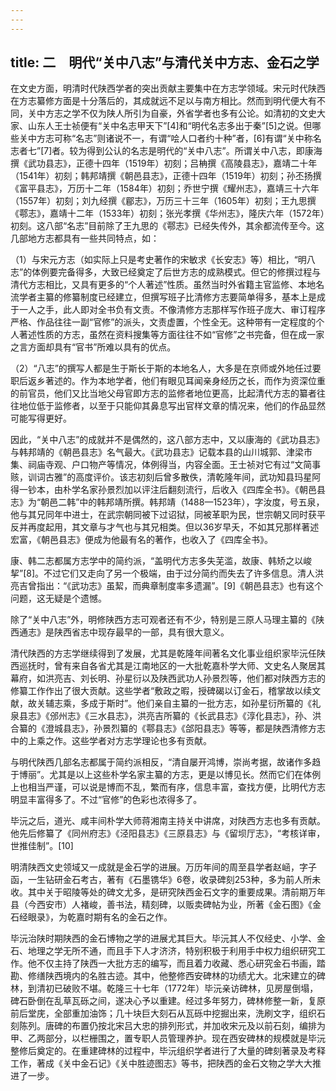 ```yaml
---
---
---
```

title: 二　明代“关中八志”与清代关中方志、金石之学
---




在文史方面，明清时代陕西学者的突出贡献主要集中在方志学领域。宋元时代陕西在方志纂修方面是十分落后的，其成就远不足以与南方相比。然而到明代便大有不同，关中方志之学不仅为陕人所引为自豪，外省学者也多有公论。如清初的文史大家、山东人王士祯便有“关中名志甲天下”[4]和“明代名志多出于秦”[5]之说。但哪些关中方志可称“名志”则诸说不一，有谓“哙人口者约十种”者，[6]有谓“关中称名志者七”[7]者。较为得到公认的名志是明代的“关中八志”。所谓关中八志，即康海撰《武功县志》，正德十四年（1519年）初刻；吕柟撰《高陵县志》，嘉靖二十年（1541年）初刻；韩邦靖撰《朝邑县志》，正德十四年（1519年）初刻；孙丕扬撰《富平县志》，万历十二年（1584年）初刻；乔世宁撰《耀州志》，嘉靖三十六年（1557年）初刻；刘九经撰《郿志》，万历三十三年（1605年）初刻；王九思撰《鄠志》，嘉靖十二年（1533年）初刻；张光孝撰《华州志》，隆庆六年（1572年）初刻。这八部“名志”目前除了王九思的《鄠志》已经失传外，其余都流传至今。这几部地方志都具有一些共同特点，如：

（1）与宋元方志（如实际上只是考史著作的宋敏求《长安志》等）相比，“明八志”的体例要完备得多，大致已经奠定了后世方志的成熟模式。但它的修撰过程与清代方志相比，又具有更多的“个人著述”性质。虽然当时外省籍主官监修、本地名流学者主纂的修纂制度已经建立，但撰写班子比清修方志要简单得多，基本上是成于一人之手，此人即对全书负有文责。不像清修方志那样写作班子庞大、审订程序严格、作品往往一副“官修”的派头，文责虚置，个性全无。这种带有一定程度的个人著述性质的方志，虽然在资料搜集等方面往往不如“官修”之书完备，但在成一家之言方面却具有“官书”所难以具有的优点。

（2）“八志”的撰写人都是生于斯长于斯的本地名人，大多是在京师或外地任过要职后返乡著述的。作为本地学者，他们有眼见耳闻亲身经历之长，而作为资深位重的前官员，他们又比当地父母官即方志的监修者地位更高，比起清代方志的纂者往往地位低于监修者，以至于只能仰其鼻息写出官样文章的情况来，他们的作品显然可能写得更好。

因此，“关中八志”的成就并不是偶然的，这八部方志中，又以康海的《武功县志》与韩邦靖的《朝邑县志》名气最大。《武功县志》记载本县的山川城郭、津梁市集、祠庙寺观、户口物产等情况，体例得当，内容全面。王士祯对它有过“文简事赅，训词古雅”的高度评价。该志初刻后曾多散佚，清乾隆年间，武功知县玛星阿得一钞本，由朴学名家孙景烈加以评注后翻刻流行，后收入《四库全书》。《朝邑县志》为“朝邑二韩”中的韩邦靖所撰。韩邦靖（1488—1523年），字汝度，号五泉，他与其兄同年中进士，在武宗朝同被下过诏狱，同被革职为民，世宗朝又同时获平反并再度起用，其文章与才气也与其兄相类。但以36岁早夭，不如其兄那样著述宏富，《朝邑县志》便成为他最有名的著作，也收入了《四库全书》。

康、韩二志都属方志学中的简约派，“盖明代方志多失芜滥，故康、韩矫之以峻挈”[8]。不过它们又走向了另一个极端，由于过分简约而失去了许多信息。清人洪亮吉曾指出：“《武功志》虽絜，而典章制度率多遗漏”。[9]《朝邑县志》也有这个问题，这无疑是个遗憾。

除了“关中八志”外，明修陕西方志可观者还有不少，特别是三原人马理主纂的《陕西通志》是陕西省志中现存最早的一部，具有很大意义。

清代陕西的方志学继续得到了发展，尤其是乾隆年间著名文化事业组织家毕沅任陕西巡抚时，曾有来自各省尤其是江南地区的一大批乾嘉朴学大师、文史名人聚居其幕府，如洪亮吉、刘长明、孙星衍以及陕西武功人孙景烈等，他们都对陕西方志的修纂工作作出了很大贡献。这些学者“敷政之暇，授碑碣以订金石，稽掌故以续文献，故关辅志乘，多成于斯时”。他们亲自主纂的一批方志，如孙星衍所纂的《礼泉县志》《邠州志》《三水县志》，洪亮吉所纂的《长武县志》《淳化县志》，孙、洪合纂的《澄城县志》，孙景烈纂的《鄠县志》《郃阳县志》等等，都是陕西清修方志中的上乘之作。这些学者对方志学理论也多有贡献。

与明代陕西几部名志都属于简约派相反，“清自屡开鸿博，崇尚考据，故诸作多趋于博丽”。尤其是以上这些朴学名家主纂的方志，更是以博见长。然而它们在体例上也相当严谨，可以说是博而不乱，繁而有序，信息丰富，查找方便，比明代方志明显丰富得多了。不过“官修”的色彩也浓得多了。

毕沅之后，道光、咸丰间朴学大师蒋湘南主持关中讲席，对陕西方志也多有贡献。他先后修纂了《同州府志》《泾阳县志》《三原县志》与《留坝厅志》，“考核详审，世推佳制”。[10]

明清陕西文史领域又一成就是金石学的进展。万历年间的周至县学者赵崡，字子函，一生钻研金石考古，著有《石墨镌华》6卷，收录碑刻253种，多为前人所未收。其中关于昭陵等处的碑文尤多，是研究陕西金石文字的重要成果。清前期万年县（今西安市）人褚峻，善书法，精刻碑，以贩卖碑帖为业，所著《金石图》《金石经眼录》，为乾嘉时期有名的金石之作。

毕沅治陕时期陕西的金石博物之学的进展尤其巨大。毕沅其人不仅经史、小学、金石、地理之学无所不通，而且手下人才济济，特别积极于利用手中权力组织研究工作。他不仅主持了陕西一大批方志的编写，而且着力收藏、悉心研究金石书画，踏勘、修缮陕西境内的名胜古迹。其中，他整修西安碑林的功绩尤大。北宋建立的碑林，到清初已破败不堪。乾隆三十七年（1772年）毕沅亲访碑林，见房屋倒塌，碑石卧倒在乱草瓦砾之间，遂决心予以重建。经过多年努力，碑林修整一新，复原前后堂庑，全部重加油饰；几十块巨大刻石从瓦砾中挖掘出来，洗刷文字，组织石刻陈列。唐碑的布置仍按北宋吕大忠的排列形式，并加收宋元及以前石刻，编排为甲、乙两部分，以栏栅围之，置专职人员管理养护。现在西安碑林的规模就是毕沅整修后奠定的。在重建碑林的过程中，毕沅组织学者进行了大量的碑刻著录及考释工作，著成《关中金石记》《关中胜迹图志》等书，把陕西的金石文物之学大大推进了一步。